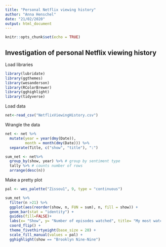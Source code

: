 ```yaml
---
title: "Personal Netflix viewing history"
author: "Anna Henschel"
date: "21/02/2020"
output: html_document
---
```


```r
knitr::opts_chunk$set(echo = TRUE)
```

## Investigation of personal Netflix viewing history

Load libraries
```r
library(lubridate)
library(ggthemes)
library(wesanderson)
library(RColorBrewer)
library(gghighlight)
library(tidyverse)
```

Load data
```r
net<-read_csv("NetflixViewingHistory.csv")
```

Wrangle the data
```r
net <- net %>%
  mutate(year = year(dmy(Date)), 
         month = month(dmy(Date))) %>%
  separate(Title, c("show", "title"), ":")

sum_net <- net%>%
  group_by(show, year) %>% # group by sentiment type
  tally %>% # counts number of rows
  arrange(desc(n))
```

Make a pretty plot
```r
pal <- wes_palette("Zissou1", 9, type = "continuous")

sum_net %>%
  filter(n >21) %>%
  ggplot(aes(reorder(show, n, FUN = sum), n, fill = show)) +
  geom_bar(stat = "identity") +
  guides(fill=FALSE)+
  labs(x= "Show", y= "Number of episodes watched", title= "My most watched shows on Netflix")+
  coord_flip() +
  theme_fivethirtyeight(base_size = 20) +
  scale_fill_manual(values = pal) +
  gghighlight(show == "Brooklyn Nine-Nine")
  

  
```

